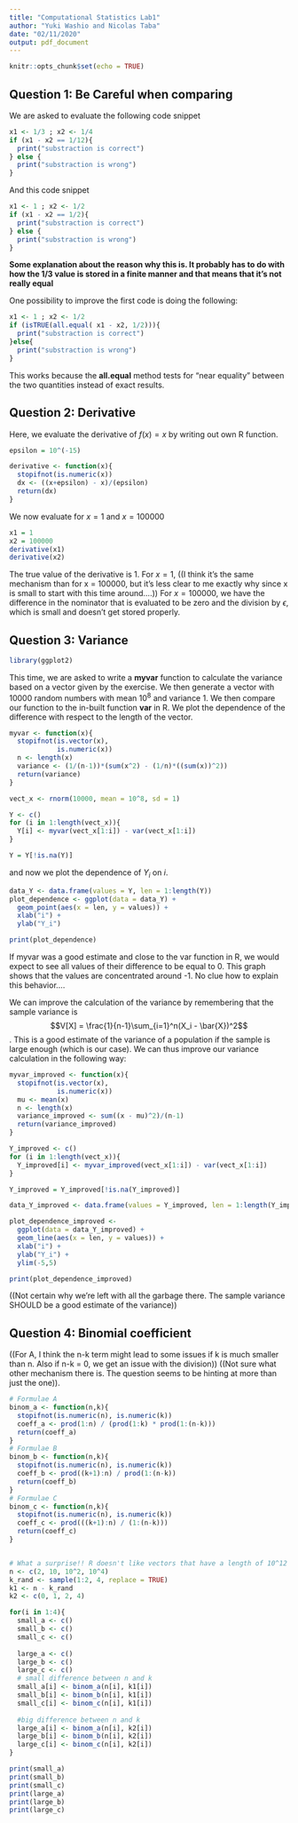```yaml
---
title: "Computational Statistics Lab1"
author: "Yuki Washio and Nicolas Taba"
date: "02/11/2020"
output: pdf_document
---
```


```r
knitr::opts_chunk$set(echo = TRUE)
```

## Question 1: Be Careful when comparing

We are asked to evaluate the following code snippet

```r
x1 <- 1/3 ; x2 <- 1/4
if (x1 - x2 == 1/12){
  print("substraction is correct")
} else {
  print("substraction is wrong")
}
```

And this code snippet

```r
x1 <- 1 ; x2 <- 1/2
if (x1 - x2 == 1/2){
  print("substraction is correct")
} else {
  print("substraction is wrong")
}
```

**Some explanation about the reason why this is. It probably has to do with how the 1/3 value is stored in a finite manner and that means that it's not really equal**

One possibility to improve the first code is doing the following:

```r
x1 <- 1 ; x2 <- 1/2
if (isTRUE(all.equal( x1 - x2, 1/2))){
  print("substraction is correct")
}else{
  print("substraction is wrong")
}
```

This works because the **all.equal** method tests for "near equality" between the two quantities instead of exact results.

## Question 2: Derivative

Here, we evaluate the derivative of $f(x) = x$ by writing out own R function.

```r
epsilon = 10^(-15)

derivative <- function(x){
  stopifnot(is.numeric(x))
  dx <- ((x+epsilon) - x)/(epsilon)
  return(dx)
}

```

We now evaluate for $x = 1$ and $x = 100000$

```r
x1 = 1
x2 = 100000
derivative(x1)
derivative(x2)
```

The true value of the derivative is 1.
For $x = 1$, ((I think it's the same mechanism than for x = 100000, but it's less clear to me exactly why since x is small to start with this time around....))
For $x = 100000$, we have the difference in the nominator that is evaluated to be zero and the division by $\epsilon$, which is small and doesn't get stored properly.


## Question 3: Variance

```r
library(ggplot2)
```

This time, we are asked to write a **myvar** function to calculate the variance based on a  vector given by the exercise. We then generate a vector with 10000 random numbers with mean $10^8$ and variance 1. We then compare our function to the in-built function **var** in R. We plot the dependence of the difference with respect to the length of the vector.

```r
myvar <- function(x){
  stopifnot(is.vector(x),
            is.numeric(x))
  n <- length(x)
  variance <- (1/(n-1))*(sum(x^2) - (1/n)*((sum(x))^2))
  return(variance)
}

vect_x <- rnorm(10000, mean = 10^8, sd = 1)

Y <- c()
for (i in 1:length(vect_x)){
  Y[i] <- myvar(vect_x[1:i]) - var(vect_x[1:i])
}

Y = Y[!is.na(Y)]

```

and now we plot the dependence of $Y_i$ on $i$.

```r
data_Y <- data.frame(values = Y, len = 1:length(Y))
plot_dependence <- ggplot(data = data_Y) +
  geom_point(aes(x = len, y = values)) + 
  xlab("i") +
  ylab("Y_i")

print(plot_dependence)
```

If myvar was a good estimate and close to the var function in R, we would expect to see all values of their difference to be equal to 0. This graph shows that the values are concentrated around -1. No clue how to explain this behavior....

We can improve the calculation of the variance by remembering that the sample variance is $$V[X] = \frac{1}{n-1}\sum_{i=1}^n(X_i - \bar{X})^2$$. This is a good estimate of the variance of a population if the sample is large enough (which is our case). We can thus improve our variance calculation in the following way:

```r
myvar_improved <- function(x){
  stopifnot(is.vector(x),
            is.numeric(x))
  mu <- mean(x)
  n <- length(x)
  variance_improved <- sum((x - mu)^2)/(n-1)
  return(variance_improved)
}

Y_improved <- c()
for (i in 1:length(vect_x)){
  Y_improved[i] <- myvar_improved(vect_x[1:i]) - var(vect_x[1:i])
}

Y_improved = Y_improved[!is.na(Y_improved)]

data_Y_improved <- data.frame(values = Y_improved, len = 1:length(Y_improved))

plot_dependence_improved <- 
  ggplot(data = data_Y_improved) +
  geom_line(aes(x = len, y = values)) + 
  xlab("i") +
  ylab("Y_i") + 
  ylim(-5,5)

print(plot_dependence_improved)
```

((Not certain why we're left with all the garbage there. The sample variance SHOULD be a good estimate of the variance))

## Question 4: Binomial coefficient

((For A, I think the n-k term might lead to some issues if k is much smaller than n. Also if n-k = 0, we get an issue with the division))
((Not sure what other mechanism there is. The question seems to be hinting at more than just the one)).

```r
# Formulae A
binom_a <- function(n,k){
  stopifnot(is.numeric(n), is.numeric(k))
  coeff_a <- prod(1:n) / (prod(1:k) * prod(1:(n-k)))
  return(coeff_a)
}
# Formulae B
binom_b <- function(n,k){
  stopifnot(is.numeric(n), is.numeric(k))
  coeff_b <- prod((k+1):n) / prod(1:(n-k))
  return(coeff_b)
}
# Formulae C
binom_c <- function(n,k){
  stopifnot(is.numeric(n), is.numeric(k))
  coeff_c <- prod(((k+1):n) / (1:(n-k)))
  return(coeff_c)
}


# What a surprise!! R doesn't like vectors that have a length of 10^12
n <- c(2, 10, 10^2, 10^4)
k_rand <- sample(1:2, 4, replace = TRUE)
k1 <- n - k_rand
k2 <- c(0, 1, 2, 4)

for(i in 1:4){
  small_a <- c()
  small_b <- c()
  small_c <- c()
  
  large_a <- c()
  large_b <- c()
  large_c <- c()
  # small difference between n and k
  small_a[i] <- binom_a(n[i], k1[i])
  small_b[i] <- binom_b(n[i], k1[i])
  small_c[i] <- binom_c(n[i], k1[i])
  
  #big difference between n and k
  large_a[i] <- binom_a(n[i], k2[i])
  large_b[i] <- binom_b(n[i], k2[i])
  large_c[i] <- binom_c(n[i], k2[i])
}

print(small_a)
print(small_b)
print(small_c)
print(large_a)
print(large_b)
print(large_c)
```


